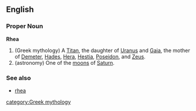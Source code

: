 {{wikipedia}}
==English==
===Proper Noun===
'''Rhea'''
#(Greek mythology) A [[Titan]], the daughter of [[Uranus]] and [[Gaia]], the mother of [[Demeter]], [[Hades]], [[Hera]], [[Hestia]], [[Poseidon]], and [[Zeus]].
#(astronomy) One of the [[moon]]s of [[Saturn]].

===See also===
*[[rhea]]

[[category:Greek mythology]]